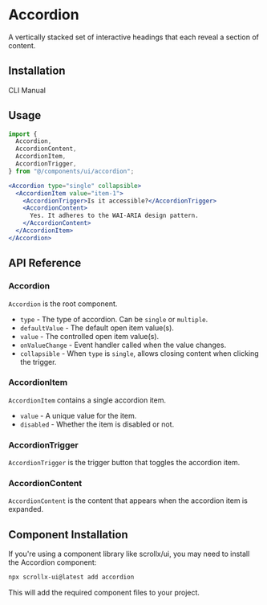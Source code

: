 # Accordion

A vertically stacked set of interactive headings that each reveal a section of content.

<ComponentPreview
  name="accordion-demo"
  className="[&_.preview>[data-orientation=vertical]]:sm:max-w-[70%]"
  description="An accessible accordion component built with Radix UI"
/>

## Installation

<Tabs defaultValue="cli" className="w-full">
  <TabsList>
    <TabsTrigger value="cli">CLI</TabsTrigger>
    <TabsTrigger value="manual">Manual</TabsTrigger>
  </TabsList>
  <TabsContent value="cli">
    <PkgOptions name="accordion" />
  </TabsContent>
  <TabsContent value="manual">
    <ComponentSource name="accordion" />
  </TabsContent>
</Tabs>

## Usage

```jsx
import {
  Accordion,
  AccordionContent,
  AccordionItem,
  AccordionTrigger,
} from "@/components/ui/accordion";
```

```jsx
<Accordion type="single" collapsible>
  <AccordionItem value="item-1">
    <AccordionTrigger>Is it accessible?</AccordionTrigger>
    <AccordionContent>
      Yes. It adheres to the WAI-ARIA design pattern.
    </AccordionContent>
  </AccordionItem>
</Accordion>
```

## API Reference

### Accordion

`Accordion` is the root component.

- `type` - The type of accordion. Can be `single` or `multiple`.
- `defaultValue` - The default open item value(s).
- `value` - The controlled open item value(s).
- `onValueChange` - Event handler called when the value changes.
- `collapsible` - When `type` is `single`, allows closing content when clicking the trigger.

### AccordionItem

`AccordionItem` contains a single accordion item.

- `value` - A unique value for the item.
- `disabled` - Whether the item is disabled or not.

### AccordionTrigger

`AccordionTrigger` is the trigger button that toggles the accordion item.

### AccordionContent

`AccordionContent` is the content that appears when the accordion item is expanded.

## Component Installation

If you're using a component library like scrollx/ui, you may need to install the Accordion component:

```bash
npx scrollx-ui@latest add accordion
```

This will add the required component files to your project.
